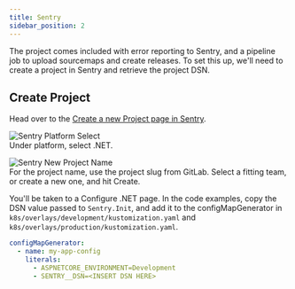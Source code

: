 ```yaml
---
title: Sentry
sidebar_position: 2
---
```


The project comes included with error reporting to Sentry, and a pipeline job to upload sourcemaps and create releases.
To set this up, we'll need to create a project in Sentry and retrieve the project DSN.

## Create Project

Head over to the [Create a new Project page in Sentry](https://sentry.intility.no/organizations/intility/projects/new/).

![Sentry Platform Select](/img/sentry-new-dotnet.png)  
Under platform, select .NET.

![Sentry New Project Name](/img/sentry-new-name-dotnet.png)  
For the project name, use the project slug from GitLab.
Select a fitting team, or create a new one, and hit Create.

You'll be taken to a Configure .NET page.
In the code examples, copy the DSN value passed to `Sentry.Init`, and add it to the configMapGenerator in `k8s/overlays/development/kustomization.yaml` and `k8s/overlays/production/kustomization.yaml`.

```yaml title="kustomization.yaml"
configMapGenerator:
  - name: my-app-config
    literals:
      - ASPNETCORE_ENVIRONMENT=Development
      - SENTRY__DSN=<INSERT DSN HERE>
```
